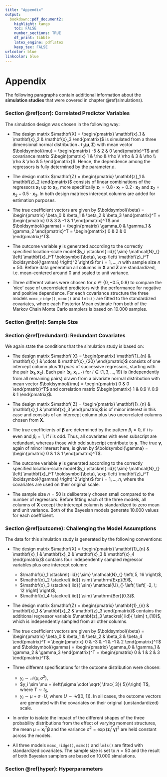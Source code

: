 ```yaml
---
title: "Appendix"
output:
  bookdown::pdf_document2:
    highlight: tango
    toc: FALSE
    number_sections: TRUE
    df_print: tibble
    latex_engine: pdflatex
    keep_tex: FALSE
urlcolor: blue
linkcolor: blue
---
```



# Appendix {-}

The following paragraphs contain additional information about the **simulation studies** that were covered in chapter \@ref(simulations).




### Section \@ref(corr): Correlated Predictor Variables {.unlisted .unnumbered}

The simulation design was chosen in the following way:

- The design matrix $\mathbf{X} = \begin{pmatrix} \mathbf{x}_1 & \mathbf{x}_2 & \mathbf{x}_3 \end{pmatrix}$ is simulated from a three dimensional normal distribution $\mathcal{N}_{3} \left( \boldsymbol{\mu}, \mathbf{\Sigma} \right)$ with mean vector $\boldsymbol{\mu} = \begin{pmatrix} -5 & 2 & 0 \end{pmatrix}^T$ and covariance matrix $\begin{pmatrix} 1 & \rho & \rho \\ \rho & 3 & \rho \\ \rho & \rho & 5 \end{pmatrix}$.
Hence, the dependence among the regressors is fully determined by the parameter $\rho$.

- The design matrix $\mathbf{Z} = \begin{pmatrix} \mathbf{z}_1 & \mathbf{z}_2 \end{pmatrix}$ consists of linear combinations of the regressors $\mathbf{x}_1$ up to $\mathbf{x}_3$, more specifically $\mathbf{ z}_1 = 0.8 \cdot \mathbf{x}_1 + 0.2 \cdot \mathbf{x}_2$ and $\mathbf{ z}_2 = \mathbf{x}_2 - 0.5 \cdot \mathbf{x}_3$.
In both design matrices intercept columns are added for estimation purposes.

- The true coefficient vectors are given by $\boldsymbol{\beta} = \begin{pmatrix} \beta_0 & \beta_1 & \beta_2 & \beta_3 \end{pmatrix}^T = \begin{pmatrix} 0 & 3 & -1 & 1 \end{pmatrix}^T$ and $\boldsymbol{\gamma} = \begin{pmatrix} \gamma_0 & \gamma_1 & \gamma_2 \end{pmatrix}^T = \begin{pmatrix} 0 & 2 & 0 \end{pmatrix}^T$.

- The outcome variable $\mathbf{y}$ is generated according to the correctly specified location-scale model $y_i \stackrel{ iid}{ \sim} \mathcal{N}_{} \left( \mathbf{x}_i^T \boldsymbol{\beta}, \exp \left( \mathbf{z}_i^T \boldsymbol{\gamma} \right)^2 \right)$ for $i = 1, \ldots, n$ with sample size $n = 50$.
Before data generation all columns in $\mathbf{X}$ and $\mathbf{ Z}$ are standardized, i.e. mean-centered around $0$ and scaled to unit variance.

- Three different values were chosen for $\rho \in \left\{ 0, -0.5, 0.9 \right\}$ to compare the 'nice' case of uncorrelated predictors with the performance for negative and positive dependence.
For each covariance structure the three models `mcmc_ridge()`, `mcmc()` and `lmls()` are fitted to the standardized covariates, where each Posterior Mean estimate from both of the Markov Chain Monte Carlo samplers is based on $10.000$ samples.



### Section \@ref(n): Sample Size {.unlisted .unnumbered}





### Section \@ref(redundant): Redundant Covariates {.unlisted .unnumbered}

We again state the conditions that the simulation study is based on:

-   The design matrix $\mathbf{ X} = \begin{pmatrix} \mathbf{1}_{n} & \mathbf{x}_1 & \cdots & \mathbf{x}_{20} \end{pmatrix}$ consists of one intercept column plus $10$ *pairs* of successive regressors, starting with the pair $( \mathbf{x}_1, \mathbf{x}_2)$.
    Each pair $( \mathbf{x}_i, \mathbf{x}_{i+1})$ for $i \in \left\{ 1, 3, \ldots, 19 \right\}$ is (independently from all remaining pairs) drawn from a bivariate normal distribution with mean vector $\boldsymbol{\mu} = \begin{pmatrix} 0 & 0 \end{pmatrix}^T$ and correlation matrix $\begin{pmatrix} 1 & 0.9 \\ 0.9 & 1 \end{pmatrix}$.

- The design matrix $\mathbf{ Z} = \begin{pmatrix} \mathbf{1}_{n} & \mathbf{x}_1 & \mathbf{x}_3 \end{pmatrix}$ is of minor interest in this case and consists of an intercept column plus two uncorrelated columns chosen from $\mathbf{X}$.

- The true coefficients of $\boldsymbol{\beta}$ are determined by the pattern $\beta_i = 0$, if $i$ is even and $\beta_i = 1$, if $i$ is odd.
Thus, all covariates with even subscript are redundant, whereas those with odd subscript contribute to $\mathbf{y}$. 
The true $\boldsymbol{\gamma}$, again of minor interest here, is given by $\boldsymbol{\gamma} = \begin{pmatrix} 0 & 1 & 1 \end{pmatrix}^T$.

- The outcome variable $\mathbf{y}$ is generated according to the correctly specified location-scale model $y_i \stackrel{ iid}{ \sim} \mathcal{N}_{} \left( \mathbf{x}_i^T \boldsymbol{\beta}, \exp \left( \mathbf{z}_i^T \boldsymbol{\gamma} \right)^2 \right)$ for $i = 1, \ldots, n$, where the covariates are used on their original scale.

- The sample size $n = 50$ is deliberately chosen small compared to the number of regressors.
Before fitting each of the three models, all columns of $\mathbf{X}$ except the intercept column is standardized to zero mean and unit variance.
Both of the Bayesian models generate $10.000$ values for each coefficient. 






### Section \@ref(outcome): Challenging the Model Assumptions {.unlisted .unnumbered}

The data for this simulation study is generated by the following conventions:

- The design matrix $\mathbf{X} = \begin{pmatrix} \mathbf{1}_{n} & \mathbf{x}_1 & \mathbf{x}_2 & \mathbf{x}_3 & \mathbf{x}_4 \end{pmatrix}$ contains four independently sampled regressor variables plus one intercept column:
    + $\mathbf{x}_1 \stackrel{ iid}{ \sim} \mathcal{N}_{} \left( 5, 16 \right)$,
    + $\mathbf{x}_2 \stackrel{ iid}{ \sim} \mathrm{Exp}(5)$,
    + $\mathbf{x}_3 \stackrel{ iid}{ \sim} \mathcal{U}_{} \left( \left[ -2, \; 12 \right] \right)$,
    + $\mathbf{x}_4 \stackrel{ iid}{ \sim} \mathrm{Ber}(0.3)$.

- The design matrix $\mathbf{Z} = \begin{pmatrix} \mathbf{1}_{n} & \mathbf{x}_1 & \mathbf{x}_2 & \mathbf{z}_3 \end{pmatrix}$ contains the additional regressor variable $\mathbf{z}_3 \stackrel{ iid}{ \sim} t_{10}$, which is independently sampled from all other columns.

- The true coefficient vectors are given by $\boldsymbol{\beta} = \begin{pmatrix} \beta_0 & \beta_1 & \beta_2 & \beta_3 & \beta_4 \end{pmatrix}^T = \begin{pmatrix} 0 & -3 & -1 & -1 & 2 \end{pmatrix}^T$ and $\boldsymbol{\gamma} = \begin{pmatrix} \gamma_0 & \gamma_1 & \gamma_2 & \gamma_3 \end{pmatrix}^T = \begin{pmatrix} 0 & 1 & 2 & 3 \end{pmatrix}^T$.

- Three different specifications for the outcome distribution were chosen:
    + $y_i \sim \mathcal{N}_{} \left( \mu, \sigma^2 \right)$,
    + $y_i \sim \mu + \left(\sigma \cdot \sqrt{ \frac{ 3}{ 5}}\right) T$, where $T \sim t_{5}$,
    + $y_i \sim \mu + \sigma \cdot U$, where $U \sim \mathcal{U}_{} \left( \left[ 0, \; 1 \right] \right)$.
In all cases, the outcome vectors are generated with the covariates on their original (unstandardized) scale.
    
- In order to isolate the impact of the different shapes of the three probability distributions from the effect of varying moment structures, the mean $\mu = \mathbf{x}_i^T \boldsymbol{\beta}$ and the variance $\sigma^2 = \exp \left( \mathbf{z}_i^T \boldsymbol{\gamma} \right)^2$ are held constant across the models.

- All three models `mcmc_ridge()`, `mcmc()` and `lmls()` are fitted with standardized covariates.
The sample size is set to $n = 50$ and the result of both Bayesian samplers are based on $10.000$ simulations.




### Section \@ref(hyper): Hyperparameters {.unlisted .unnumbered}
